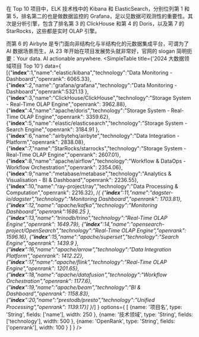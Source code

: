
在 Top 10 项目中，ELK 技术栈中的 Kibana 和 ElasticSearch，分别位列第 1 和第 5，排名第二的也是做数据监控的 Grafana，足以见数据可观测性的重要性。其次是分析引擎，包含了排名第 3 的 ClickHouse 和第 4 的 Doris，以及第 7 的 StarRocks，这些都是实时 OLAP 引擎。

而第 6 的 Airbyte 是专门面向非结构化与半结构化的元数据集成平台，可谓为了 AI 数据场景而生，从 23 年开始在项目发展势头就非常好，官网的 slogan 简明扼要：Your data. AI actionable anywhere.
<SimpleTable title={'2024 大数据领域项目 Top 10'} data={
 [{"__index__":1,"name":"elastic/kibana","technology":"Data Monitoring - Dashboard","openrank": 6065.33},
  {"__index__":2,"name":"grafana/grafana","technology":"Data Monitoring -  Dashboard","openrank":5321.13 },
  {"__index__":3,"name":"ClickHouse/ClickHouse","technology":"Storage System - Real-Time OLAP Engine","openrank": 3962.88},
  {"__index__":4,"name":"apache/doris","technology":"Storage System - Real-Time OLAP Engine","openrank": 3359.62},
  {"__index__":5,"name":"elastic/elasticsearch","technology":"Storage System - Search Engine","openrank": 3184.91 },
  {"__index__":6,"name":"airbytehq/airbyte","technology":"Data Integration - Platform","openrank": 2838.08},
  {"__index__":7,"name":"StarRocks/starrocks","technology":"Storage System - Real-Time OLAP Engine","openrank": 2607.01},
  {"__index__":8,"name":"apache/airflow","technology":"Workflow & DataOps - Workflow Orchestration","openrank": 2354.06},
  {"__index__":9,"name":"metabase/metabase","technology":"Analytics & Visualisation - BI & Dashboard","openrank": 2236.55},
  {"__index__":10,"name":"ray-project/ray","technology":"Data Processing & Computation","openrank": 2216.32},
  /*{ {"__index__":11,"name":"dagster-io/dagster","technology":"Monitoring Dashboard","openrank": 1703.81},
  {"__index__":12,"name":"apache/kafka","technology":"Monitoring Dashboard","openrank":1686.25 },
  {"__index__":13,"name":"trinodb/trino","technology":"Real-Time OLAP Engine","openrank": 1649.79},
  {"__index__":14,"name":"opensearch-project/OpenSearch","technology":"Real-Time OLAP Engine","openrank": 1596.16},
  {"__index__":15,"name":"apache/superset","technology":"Search Engine","openrank": 1439.9 },
  {"__index__":16,"name":"apache/arrow","technology":"Data Integration Platform","openrank": 1412.22},
  {"__index__":17,"name":"apache/flink","technology":"Real-Time OLAP Engine","openrank": 1201.65},
  {"__index__":18,"name":"apache/datafusion","technology":"Workflow Orchestration","openrank": 1177.6},
  {"__index__":19,"name":"apache/beam","technology":"BI & Dashboard","openrank": 1158.83},
  {"__index__":20,"name":"prestodb/presto","technology":"Unified Processing","openrank":  1139.17}] }*/]
} options={
  [
    {name: '项目名', type: 'String', fields: ['name'], width: 250 },
    {name: '技术领域', type: 'String', fields: ['technology'], width: 500 },
    {name: 'OpenRank', type: 'String', fields: ['openrank'], width: 100 }
  ]
}
/>
